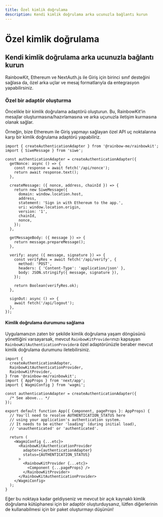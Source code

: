 ```yaml
---
title: Özel kimlik doğrulama
description: Kendi kimlik doğrulama arka ucunuzla bağlantı kurun
---
```


# Özel kimlik doğrulama

## Kendi kimlik doğrulama arka ucunuzla bağlantı kurun

RainbowKit, Ethereum ve NextAuth.js ile Giriş için birinci sınıf desteğini sağlasa da, özel arka uçlar ve mesaj formatlarıyla da entegrasyon yapabilirsiniz.

### Özel bir adaptör oluşturma

Öncelikle bir kimlik doğrulama adaptörü oluşturun. Bu, RainbowKit'in mesajlar oluşturmasına/hazırlamasına ve arka uçunuzla iletişim kurmasına olanak sağlar.

Örneğin, bize Ethereum ile Giriş yapmayı sağlayan özel API uç noktalarına karşı bir kimlik doğrulama adaptörü yapabiliriz.

```tsx
import { createAuthenticationAdapter } from '@rainbow-me/rainbowkit';
import { SiweMessage } from 'siwe';

const authenticationAdapter = createAuthenticationAdapter({
  getNonce: async () => {
    const response = await fetch('/api/nonce');
    return await response.text();
  },

  createMessage: ({ nonce, address, chainId }) => {
    return new SiweMessage({
      domain: window.location.host,
      address,
      statement: 'Sign in with Ethereum to the app.',
      uri: window.location.origin,
      version: '1',
      chainId,
      nonce,
    });
  },

  getMessageBody: ({ message }) => {
    return message.prepareMessage();
  },

  verify: async ({ message, signature }) => {
    const verifyRes = await fetch('/api/verify', {
      method: 'POST',
      headers: { 'Content-Type': 'application/json' },
      body: JSON.stringify({ message, signature }),
    });

    return Boolean(verifyRes.ok);
  },

  signOut: async () => {
    await fetch('/api/logout');
  },
});
```

#### Kimlik doğrulama durumunu sağlama

Uygulamanızın zaten bir şekilde kimlik doğrulama yaşam döngüsünü yönettiğini varsayarsak, mevcut `RainbowKitProvider`ınızı kapsayan `RainbowKitAuthenticationProvider`a özel adaptörünüzle beraber mevcut kimlik doğrulama durumunu iletebilirsiniz.

```tsx
import {
  createAuthenticationAdapter,
  RainbowKitAuthenticationProvider,
  RainbowKitProvider,
} from '@rainbow-me/rainbowkit';
import { AppProps } from 'next/app';
import { WagmiConfig } from 'wagmi';

const authenticationAdapter = createAuthenticationAdapter({
  /* See above... */
});

export default function App({ Component, pageProps }: AppProps) {
  // You'll need to resolve AUTHENTICATION_STATUS here
  // using your application's authentication system.
  // It needs to be either 'loading' (during initial load),
  // 'unauthenticated' or 'authenticated'.

  return (
    <WagmiConfig {...etc}>
      <RainbowKitAuthenticationProvider
        adapter={authenticationAdapter}
        status={AUTHENTICATION_STATUS}
      >
        <RainbowKitProvider {...etc}>
          <Component {...pageProps} />
        </RainbowKitProvider>
      </RainbowKitAuthenticationProvider>
    </WagmiConfig>
  );
}
```

Eğer bu noktaya kadar geldiyseniz ve mevcut bir açık kaynaklı kimlik doğrulama kütüphanesi için bir adaptör oluşturduysanız, lütfen diğerlerinin de kullanabilmesi için bir paket oluşturmayı düşünün!
